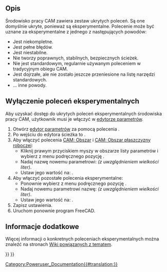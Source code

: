 <languages/>

{{TOCright}}

<span id="Description"></span>
==Opis==

Środowisko pracy CAM zawiera zestaw ukrytych poleceń. Są one domyślnie ukryte, ponieważ są eksperymentalne. Polecenie może być uznane za eksperymentalne z jednego z następujących powodów:
* Jest niekompletne.
* Jest pełne błędów.
* Jest niestabilne.
* Nie tworzy poprawnych, stabilnych, bezpiecznych ścieżek.
* Nie jest standardowym, regularnie używanym poleceniem w tradycyjnym obiegu CAM.
* Jest dojrzałe, ale nie zostało jeszcze przeniesione na listę narzędzi standardowych.
* ... inne powody.

<span id="Enable_experimental_commands"></span>
==Wyłączenie poleceń eksperymentalnych==

Aby uzyskać dostęp do ukrytych poleceń eksperymentalnych środowiska pracy CAM, użytkownik musi je włączyć w [[Std_DlgParameter/pl|edytorze parametrów]].

# Otwórz [[Std_DlgParameter/pl|edytor parametrów]] za pomocą polecenia {{MenuCommand|Przybory → Edycja Parametrów ...}}. 
# Po wejściu do edytora ścieżka to {{MenuCommand|BaseApp → Preferences → Mod → CAM}}.
# Aby włączyć polecenia [[CAM_Area/pl|CAM: Obszar]] i [[CAM_Area_Workplane/pl|CAM: Obszar płaszczyzny roboczej]]:
#* Kliknij prawym przyciskiem myszy w obszarze listy parametrów i wybierz z menu podręcznego pozycję {{MenuCommand|Nowy element z wartością logiczną}}.
#* Nadaj nazwę nowemu parametrowi: {{incode|EnableAdvancedOCLFeatures}} ''(z uwzględnieniem wielkości liter)''.
#* Ustaw jego wartość na: {{incode|True}}.
# Aby włączyć pozostałe polecenia eksperymentalne:
#* Ponownie wybierz z menu podręcznego pozycję {{MenuCommand|Nowy element z wartością logiczną}}.
#* Nadaj nowemu parametrowi nazwę: {{incode|EnableExperimentalFeatures}} ''(z uwzględnieniem wielkości liter)''.
#* Ustaw jego wartość na: {{incode|True}}.
# Zapisz ustawienia.
# Uruchom ponownie program FreeCAD.

<span id="Additional_Information"></span>
==Informacje dodatkowe==

<div class="mw-translate-fuzzy">
Więcej informacji o konkretnych poleceniach eksperymentalnych można znaleźć na stronach [https://www.freecadweb.org/wiki/Special:WhatLinksHere/CAM_experimental Wiki powiązanych z tematem].
</div>


{{Userdocnavi{{#translation:}}}}
{{CAM_Tools_navi{{#translation:}}}}
[[Category:Poweruser_Documentation{{#translation:}}]]